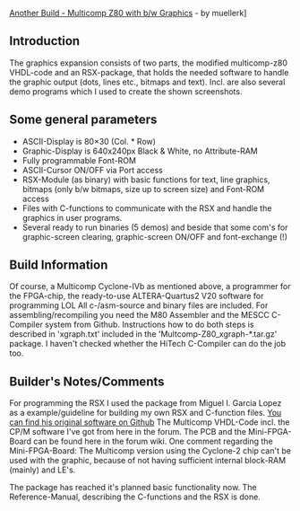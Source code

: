 [https://retrobrewcomputers.org/doku.php?id=builderpages:muellerk:start Another Build - Multicomp Z80 with b/w Graphics] - by muellerk]

== Introduction ==

The graphics expansion consists of two parts, the modified multicomp-z80 VHDL-code and an RSX-package, that holds the needed software to handle the graphic output (dots, lines etc., bitmaps and text). Incl. are also several demo programs which I used to create the shown screenshots.

== Some general parameters ==

* ASCII-Display is 80×30 (Col. * Row)
* Graphic-Display is 640x240px Black & White, no Attribute-RAM
* Fully programmable Font-ROM
* ASCII-Cursor ON/OFF via Port access
* RSX-Module (as binary) with basic functions for text, line graphics, bitmaps (only b/w bitmaps, size up to screen size) and Font-ROM access
* Files with C-functions to communicate with the RSX and handle the graphics in user programs.
* Several ready to run binaries (5 demos) and beside that some com's for graphic-screen clearing, graphic-screen ON/OFF and font-exchange (!)

== Build Information ==

Of course, a Multicomp Cyclone-IVb as mentioned above, a programmer for the FPGA-chip, the ready-to-use ALTERA-Quartus2 V20 software for programming LOL All c-/asm-source and binary files are included. For assembling/recompiling you need the M80 Assembler and the MESCC C-Compiler system from Github. Instructions how to do both steps is described in 'xgraph.txt' included in the 'Multcomp-Z80_xgraph-*.tar.gz' package. I haven't checked whether the HiTech C-Compiler can do the job too.

== Builder's Notes/Comments ==

For programming the RSX I used the package from Miguel I. Garcia Lopez as a example/guideline for building my own RSX and C-function files. [https://github.com/douggilliland/Retro-Computers/tree/master/Z80/Software/mescc You can find his original software on Github] The Multicomp VHDL-Code incl. the CP/M software I've got from here in the forum. The PCB and the Mini-FPGA-Board can be found here in the forum wiki. One comment regarding the Mini-FPGA-Board: The Multicomp version using the Cyclone-2 chip can't be used with the graphic, because of not having sufficient internal block-RAM (mainly) and LE's.

The package has reached it's planned basic functionality now. The Reference-Manual, describing the C-functions and the RSX is done.
